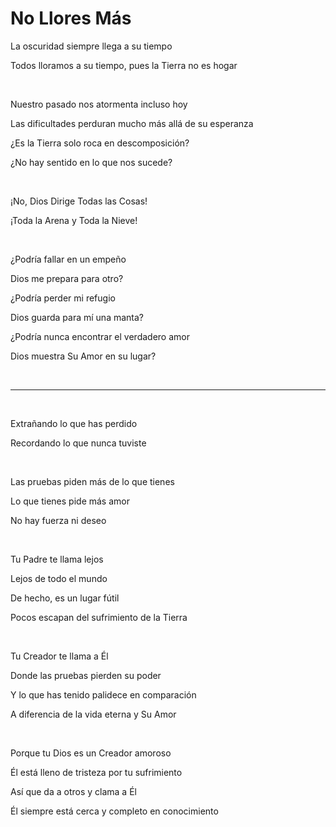# No Llores Más

La oscuridad siempre llega a su tiempo

Todos lloramos a su tiempo, pues la Tierra no es hogar

<br />

Nuestro pasado nos atormenta incluso hoy

Las dificultades perduran mucho más allá de su esperanza

¿Es la Tierra solo roca en descomposición?

¿No hay sentido en lo que nos sucede?

<br />

¡No, Dios Dirige Todas las Cosas!

¡Toda la Arena y Toda la Nieve!

<br />

¿Podría fallar en un empeño

Dios me prepara para otro?

¿Podría perder mi refugio

Dios guarda para mí una manta?

¿Podría nunca encontrar el verdadero amor

Dios muestra Su Amor en su lugar?

<br />

---

<br />

Extrañando lo que has perdido

Recordando lo que nunca tuviste

<br />

Las pruebas piden más de lo que tienes

Lo que tienes pide más amor

No hay fuerza ni deseo

<p></p>

<br />

Tu Padre te llama lejos

Lejos de todo el mundo

De hecho, es un lugar fútil

Pocos escapan del sufrimiento de la Tierra

<br />

Tu Creador te llama a Él

Donde las pruebas pierden su poder

Y lo que has tenido palidece en comparación

A diferencia de la vida eterna y Su Amor

<br />

Porque tu Dios es un Creador amoroso

Él está lleno de tristeza por tu sufrimiento

Así que da a otros y clama a Él

Él siempre está cerca y completo en conocimiento
